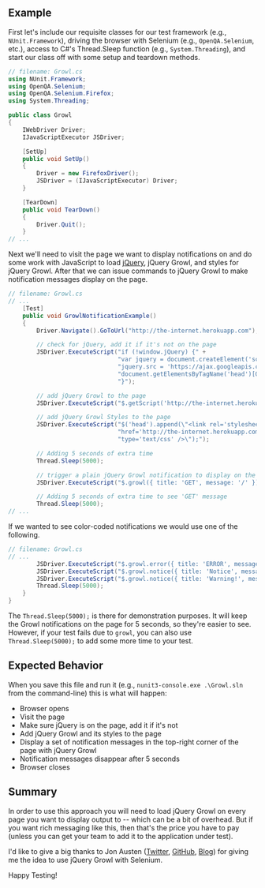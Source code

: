 ## Example

First let's include our requisite classes for our test framework (e.g., `NUnit.Framework`), driving the browser with Selenium (e.g., `OpenQA.Selenium`, etc.), access to C#'s Thread.Sleep function (e.g., `System.Threading`), and start our class off with some setup and teardown methods.

```csharp
// filename: Growl.cs
using NUnit.Framework;
using OpenQA.Selenium;
using OpenQA.Selenium.Firefox;
using System.Threading;

public class Growl
{
    IWebDriver Driver;
    IJavaScriptExecutor JSDriver;

    [SetUp]
    public void SetUp()
    {
        Driver = new FirefoxDriver();
        JSDriver = (IJavaScriptExecutor) Driver;
    }

    [TearDown]
    public void TearDown()
    {
        Driver.Quit();
    }
// ...
```

Next we'll need to visit the page we want to display notifications on and do some work with JavaScript to load [jQuery](http://jquery.com/), jQuery Growl, and styles for jQuery Growl. After that we can issue commands to jQuery Growl to make notification messages display on the page.

```csharp
// filename: Growl.cs
// ...
    [Test]
    public void GrowlNotificationExample()
    {
        Driver.Navigate().GoToUrl("http://the-internet.herokuapp.com");

        // check for jQuery, add it if it's not on the page
        JSDriver.ExecuteScript("if (!window.jQuery) {" +
                               "var jquery = document.createElement('script'); jquery.type = 'text/javascript';" +
                               "jquery.src = 'https://ajax.googleapis.com/ajax/libs/jquery/2.0.2/jquery.min.js';" +
                               "document.getElementsByTagName('head')[0].appendChild(jquery);" +
                               "}");

        // add jQuery Growl to the page
        JSDriver.ExecuteScript("$.getScript('http://the-internet.herokuapp.com/js/vendor/jquery.growl.js')");

        // add jQuery Growl Styles to the page
        JSDriver.ExecuteScript("$('head').append(\"<link rel='stylesheet' " +
                               "href='http://the-internet.herokuapp.com/css/jquery.growl.css' " +
                               "type='text/css' />\");");

        // Adding 5 seconds of extra time
        Thread.Sleep(5000);

        // trigger a plain jQuery Growl notification to display on the page
        JSDriver.ExecuteScript("$.growl({ title: 'GET', message: '/' });");

        // Adding 5 seconds of extra time to see 'GET' message
        Thread.Sleep(5000);
// ...
```

If we wanted to see color-coded notifications we would use one of the following.

```csharp
// filename: Growl.cs
// ...
        JSDriver.ExecuteScript("$.growl.error({ title: 'ERROR', message: 'your message goes here' });");
        JSDriver.ExecuteScript("$.growl.notice({ title: 'Notice', message: 'your notice message goes here' });");
        JSDriver.ExecuteScript("$.growl.notice({ title: 'Warning!', message: 'your warning message goes here' });");
        Thread.Sleep(5000);
    }
}
```

The `Thread.Sleep(5000);` is there for demonstration purposes. It will keep the Growl notifications on the page for 5 seconds, so they're easier to see. However, if your test fails due to `growl`, you can also use `Thread.Sleep(5000);` to add some more time to your test.

## Expected Behavior

When you save this file and run it (e.g., `nunit3-console.exe .\Growl.sln` from the command-line) this is what will happen:

- Browser opens
- Visit the page
- Make sure jQuery is on the page, add it if it's not
- Add jQuery Growl and its styles to the page
- Display a set of notification messages in the top-right corner of the page with jQuery Growl
- Notification messages disappear after 5 seconds
- Browser closes

## Summary

In order to use this approach you will need to load jQuery Growl on every page you want to display output to -- which can be a bit of overhead. But if you want rich messaging like this, then that's the price you have to pay (unless you can get your team to add it to the application under test).

I'd like to give a big thanks to Jon Austen ([Twitter](https://twitter.com/austenjt), [GitHub](https://github.com/djangofan), [Blog](http://jonausten.info/)) for giving me the idea to use jQuery Growl with Selenium.

Happy Testing!

